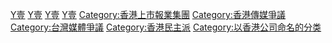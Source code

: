 [[Category:香港上市綜合企業公司|Y壹]]
[[Category:香港出版社|Y壹]]
[[Category:臺灣報社|Y壹]]
[[Category:1990年成立的公司|Y壹]]
[[Category:香港上市報業集團|Category:香港上市報業集團]]
[[Category:香港傳媒爭議|Category:香港傳媒爭議]]
[[Category:台灣媒體爭議|Category:台灣媒體爭議]]
[[Category:香港民主派|Category:香港民主派]]

[[Category:以香港公司命名的分类|Category:以香港公司命名的分类]]
